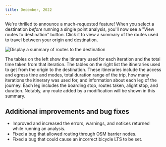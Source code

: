 ```yaml
---
title: December, 2022
---
```



We're thrilled to announce a much-requested feature! When you select a destination *before* running a single point analysis, you'll now see a "View routes to destination" button. Click it to view a summary of the routes used to travel between your origin and destination. 

<Image
  src='/img/route-summaries.png'
  alt='Display a summary of routes to the destination'
/>

The tables on the left show the itinerary used for each iteration and the total time taken from that iteration. The tables on the right list the itineraries used to get from the origin to the destination. These itineraries include the access and egress time and modes, total duration range of the trip, how many iterations the itinerary was used for, and information about each leg of the journey. Each leg includes the boarding stop, routes taken, alight stop, and duration. Notably, any route added by a modification will be shown in this summary.

## Additional improvements and bug fixes
- Improved and increased the errors, warnings, and notices returned while running an analysis.
- Fixed a bug that allowed routing through OSM barrier nodes.
- Fixed a bug that could cause an incorrect bicycle LTS to be set.
